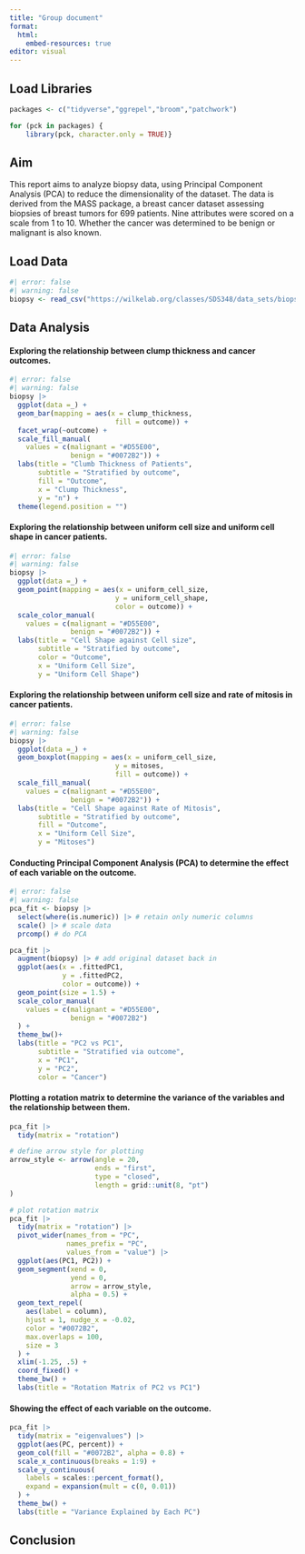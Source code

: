 ```yaml
---
title: "Group document"
format: 
  html: 
    embed-resources: true
editor: visual
---
```


## Load Libraries

```r
packages <- c("tidyverse","ggrepel","broom","patchwork")

for (pck in packages) {
    library(pck, character.only = TRUE)}
```

## Aim

This report aims to analyze biopsy data, using Principal Component Analysis (PCA) to reduce the dimensionality of the dataset. The data is derived from the MASS package, a breast cancer dataset assessing biopsies of breast tumors for 699 patients. Nine attributes were scored on a scale from 1 to 10. Whether the cancer was determined to be benign or malignant is also known.

## Load Data

```r
#| error: false
#| warning: false
biopsy <- read_csv("https://wilkelab.org/classes/SDS348/data_sets/biopsy.csv")
```

## Data Analysis

#### Exploring the relationship between clump thickness and cancer outcomes.

```r
#| error: false
#| warning: false
biopsy |>
  ggplot(data =_) +
  geom_bar(mapping = aes(x = clump_thickness,
                          fill = outcome)) +
  facet_wrap(~outcome) +
  scale_fill_manual(
    values = c(malignant = "#D55E00", 
               benign = "#0072B2")) +
  labs(title = "Clumb Thickness of Patients",
       subtitle = "Stratified by outcome",
       fill = "Outcome",
       x = "Clump Thickness",
       y = "n") +
  theme(legend.position = "")
```

#### Exploring the relationship between uniform cell size and uniform cell shape in cancer patients.

```r
#| error: false
#| warning: false
biopsy |>
  ggplot(data =_) +
  geom_point(mapping = aes(x = uniform_cell_size,
                          y = uniform_cell_shape,
                          color = outcome)) +
  scale_color_manual(
    values = c(malignant = "#D55E00", 
               benign = "#0072B2")) +
  labs(title = "Cell Shape against Cell size",
       subtitle = "Stratified by outcome",
       color = "Outcome",
       x = "Uniform Cell Size",
       y = "Uniform Cell Shape")
```

#### Exploring the relationship between uniform cell size and rate of mitosis in cancer patients.

```r
#| error: false
#| warning: false
biopsy |>
  ggplot(data =_) +
  geom_boxplot(mapping = aes(x = uniform_cell_size,
                          y = mitoses,
                          fill = outcome)) +
  scale_fill_manual(
    values = c(malignant = "#D55E00", 
               benign = "#0072B2")) +
  labs(title = "Cell Shape against Rate of Mitosis",
       subtitle = "Stratified by outcome",
       fill = "Outcome",
       x = "Uniform Cell Size",
       y = "Mitoses")
```

#### Conducting Principal Component Analysis (PCA) to determine the effect of each variable on the outcome.

```r
#| error: false
#| warning: false
pca_fit <- biopsy |>
  select(where(is.numeric)) |> # retain only numeric columns
  scale() |> # scale data
  prcomp() # do PCA

pca_fit |>
  augment(biopsy) |> # add original dataset back in
  ggplot(aes(x = .fittedPC1, 
             y = .fittedPC2, 
             color = outcome)) + 
  geom_point(size = 1.5) +
  scale_color_manual(
    values = c(malignant = "#D55E00", 
               benign = "#0072B2")
  ) +
  theme_bw()+
  labs(title = "PC2 vs PC1",
       subtitle = "Stratified via outcome",
       x = "PC1",
       y = "PC2",
       color = "Cancer")
```

#### Plotting a rotation matrix to determine the variance of the variables and the relationship between them.

```r
pca_fit |> 
  tidy(matrix = "rotation")
```

```r
# define arrow style for plotting
arrow_style <- arrow(angle = 20,
                     ends = "first",
                     type = "closed",
                     length = grid::unit(8, "pt")
)

# plot rotation matrix
pca_fit |> 
  tidy(matrix = "rotation") |> 
  pivot_wider(names_from = "PC",
              names_prefix = "PC",
              values_from = "value") |> 
  ggplot(aes(PC1, PC2)) +
  geom_segment(xend = 0,
               yend = 0,
               arrow = arrow_style,
               alpha = 0.5) +
  geom_text_repel(
    aes(label = column),
    hjust = 1, nudge_x = -0.02, 
    color = "#0072B2",
    max.overlaps = 100,
    size = 3
  ) +
  xlim(-1.25, .5) + 
  coord_fixed() + 
  theme_bw() + 
  labs(title = "Rotation Matrix of PC2 vs PC1")
```

#### Showing the effect of each variable on the outcome.

```r
pca_fit |>
  tidy(matrix = "eigenvalues") |>
  ggplot(aes(PC, percent)) +
  geom_col(fill = "#0072B2", alpha = 0.8) +
  scale_x_continuous(breaks = 1:9) +
  scale_y_continuous(
    labels = scales::percent_format(),
    expand = expansion(mult = c(0, 0.01))
  ) +
  theme_bw() +
  labs(title = "Variance Explained by Each PC")
```

## Conclusion
